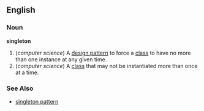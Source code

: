 ==English==
===Noun===

'''singleton'''
# (''computer science'') A [[w:design pattern (computer science)|design pattern]] to force a [[w:class (computer science)|class]] to have no more than one instance at any given time.
# (''computer science'') A [[w:class (computer science)|class]] that may not be instantiated more than once at a time.

===See Also===
*[[w:Singleton pattern|singleton pattern]]